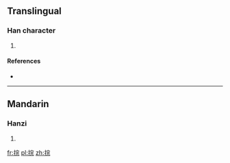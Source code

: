 ==Translingual==

===Han character===
{{Han char|rn=64|rad=手|as=07|sn=10|four=5301<sub>1</sub>|canj=手十一山 (QJMU)|ids=⿰[[扌]][[完]]}}

# {{defn|Han|sort=手07}}

====References====
* {{Han ref|kx=0434.100|dkj=12158|hdz=31887.110|uh=6356|ud=25430|bh=D1B3|bd=53683}}

----

==Mandarin==

===Hanzi===
{{cmn-hanzi|pin=[[huán]] ([[huan2]])|wg=huan<sup>2</sup>}}

# {{defn|lang=cmn|sort=手07}}

[[fr:捖]]
[[pl:捖]]
[[zh:捖]]